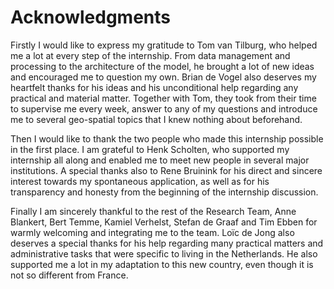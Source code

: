 # Acknowledgments {.unnumbered .unlisted}

Firstly I would like to express my gratitude to Tom van Tilburg, who helped me a lot at every step of the internship. From data management and processing to the architecture of the model, he brought a lot of new ideas and encouraged me to question my own. Brian de Vogel also deserves my heartfelt thanks for his ideas and his unconditional help regarding any practical and material matter. Together with Tom, they took from their time to supervise me every week, answer to any of my questions and introduce me to several geo-spatial topics that I knew nothing about beforehand.

Then I would like to thank the two people who made this internship possible in the first place. I am grateful to Henk Scholten, who supported my internship all along and enabled me to meet new people in several major institutions. A special thanks also to Rene Bruinink for his direct and sincere interest towards my spontaneous application, as well as for his transparency and honesty from the beginning of the internship discussion.

Finally I am sincerely thankful to the rest of the Research Team, Anne Blankert, Bert Temme, Kamiel Verhelst, Stefan de Graaf and Tim Ebben for warmly welcoming and integrating me to the team. Loïc de Jong also deserves a special thanks for his help regarding many practical matters and administrative tasks that were specific to living in the Netherlands. He also supported me a lot in my adaptation to this new country, even though it is not so different from France.

\tableofcontents
\listoffigures
